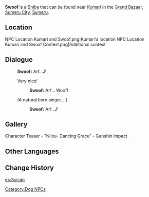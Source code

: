 {{Character Infobox
|type             = NPC
|image            = NPC Swoof.png
|region           = Sumeru
|affiliation      = 
|title            = 
|ancestry         = <!-- Clan/family -->
|father           = 
|mother           = 
|spouse           = 
|sibling          = 
|child            = 
|relative         = 
|voiceEN          = 
|voiceCN          = 
|voiceJP          = 
}}
'''Swoof''' is a [[Shiba]] that can be found near [[Kumari]] in the [[Grand Bazaar]], [[Sumeru City]], [[Sumeru]].

==Location==
<gallery>
NPC Location Kumari and Swoof.png|Kumari's location
NPC Location Kumari and Swoof Context.png|Additional context
</gallery>
<!--
==Profile==
''(To be added.)''

===Personality===
''(To be added.)''

===Appearance===
''(To be added.)''

==Quests and Events==
{{Quests and Events}}
-->
==Dialogue==
{{Dialogue start}}
:'''Swoof:''' Arf...♪
:{{DIcon}} Very nice!
::'''Swoof:''' Arf... Woof!
:{{DIcon}} (A natural born singer....) <!-- 4 dots -->
::'''Swoof:''' Arf...♪
{{Dialogue end}}

==Gallery==
<gallery>
Character Teaser - "Nilou- Dancing Grace" - Genshin Impact
</gallery>
<!--
==Event Dialogue==
===Event Name===
{{Dialogue start}}
:'''{{subst:PAGENAME}}:'''
{{Dialogue end}}

==Trivia==
* 
-->
==Other Languages==
{{Other Languages
|default_hidden = 1
|en      = Swoof
|zhs     = 斯汪
|zhs_rm  = Sīwāng
|zht     = 斯汪
|zht_rm  = Sīwāng
|ja      = スヴァン
|ja_rm   = Suvan
|ko      = 스왕
|ko_rm   = Seuwang
|es      = Sulcán
|fr      = Swoof
|ru      = Свуф
|th      = Swoof
|vi      = Gấu
|de      = Swuff
|id      = Swoof
|pt      = Swoof
|tr      = Swoof
|it      = Svuff
}}

==Change History==
{{Change History|3.0}}
<!--
==References==
{{Reflist}}
-->
[[Category:Dog NPCs]]

[[es:Sulcán]]